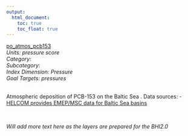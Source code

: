 ```yaml
---
output:
  html_document:
    toc: true
    toc_float: true
---
```


[po_atmos_pcb153](https://github.com/OHI-Science/bhi/blob/master/baltic/layers/po_atmos_pcb153_bhi2015.csv)\
*Units: pressure score*\
*Category:*\
*Subcategory:*\
*Index Dimension: Pressure*\
*Goal Targets: pressures*\
<br>

Atmospheric deposition of PCB-153 on the Baltic Sea .    Data sources:    - [HELCOM provides EMEP/MSC data for Baltic Sea basins](http://www.helcom.fi/baltic-sea-trends/environment-fact-sheets/hazardous-substances/atmospheric-deposition-of-pcb-153-on-the-baltic-sea/)

<br>

*Will add more text here as the layers are prepared for the BHI2.0*

<br>



<br>

